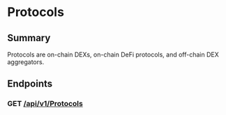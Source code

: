 # Protocols

## Summary

Protocols are on-chain DEXs, on-chain DeFi protocols, and off-chain DEX aggregators.

## Endpoints

### GET [/api/v1/Protocols](todo)
